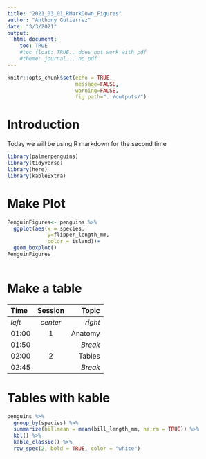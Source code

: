 ```yaml
---
title: "2021_03_01_RMarkDown_Figures"
author: "Anthony Gutierrez"
date: "3/3/2021"
output: 
  html_document:
    toc: TRUE
    #toc_float: TRUE.. does not work with pdf
    #theme: journal... no pdf
---
```


```r
knitr::opts_chunk$set(echo = TRUE,
                      message=FALSE,
                      warning=FALSE,
                      fig.path="../outputs/")
```

# Introduction
Today we will be using R markdown for the second time

```r
library(palmerpenguins)
library(tidyverse)
library(here)
library(kableExtra)
```

# Make Plot
```r
PenguinFigures<- penguins %>%
  ggplot(aes(x = species,
             y=flipper_length_mm,
             color = island))+
  geom_boxplot()
PenguinFigures
  
```

# Make a table 

| Time  | Session | Topic    |
|:------|:-------:|---------:|
| _left_ | _center_| _right_ |
| 01:00  | 1       | Anatomy |
| 01:50  |         | *Break* |
| 02:00  | 2       | Tables  |
| 02:45  |         | *Break* |

# Tables with kable

```r
penguins %>%
  group_by(species) %>%
  summarize(billmean = mean(bill_length_mm, na.rm = TRUE)) %>%
  kbl() %>%
  kable_classic() %>%
  row_spec(2, bold = TRUE, color = "white")
```

